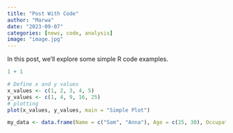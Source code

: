 ```yaml
---
title: "Post With Code"
author: "Marwa"
date: "2023-09-07"
categories: [news, code, analysis]
image: "image.jpg"
---
```


In this post, we'll explore some simple R code examples.

```r
1 + 1
```

```r
# Define x and y values
x_values <- c(1, 2, 3, 4, 5)
y_values <- c(1, 4, 9, 16, 25)
# plotting
plot(x_values, y_values, main = "Simple Plot")
```

```r
my_data <- data.frame(Name = c("Sam", "Anna"), Age = c(25, 30), Occupation = c("Engineer", "Doctor"))
```
